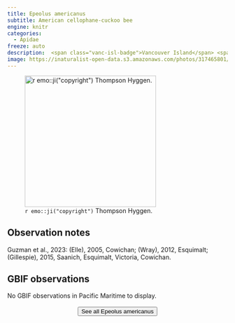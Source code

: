 ```yaml
---
title: Epeolus americanus
subtitle: American cellophane-cuckoo bee
engine: knitr
categories:
  - Apidae
freeze: auto
description:  <span class="vanc-isl-badge">Vancouver Island</span> <span class="coast-badge">Coast</span>
image: https://inaturalist-open-data.s3.amazonaws.com/photos/317465801/medium.jpg
---
```

![`r emo::ji("copyright")` Thompson Hyggen.](https://inaturalist-open-data.s3.amazonaws.com/photos/317465801/medium.jpg){height=300}

## Observation notes  
Guzman et al., 2023: (Elle), 2005, <span class="hl-place-name">Cowichan</span>; (Wray), 2012, <span class="hl-place-name">Esquimalt</span>; (Gillespie), 2015, <span class="hl-place-name">Saanich</span>, <span class="hl-place-name">Esquimalt</span>, <span class="hl-place-name">Victoria</span>, <span class="hl-place-name">Cowichan</span>.

## GBIF observations  
No GBIF observations in Pacific Maritime to display.
<br><br>
<center>


<a href="https://inaturalist.ca/observations?place_id=any&quality_grade=research&subview=map&taxon_id=459070"><button type="button" class="btn btn-secondary">See all Epeolus americanus <i class="fa-solid fa-arrow-up-right-from-square"></i> </button></a>
</center>
